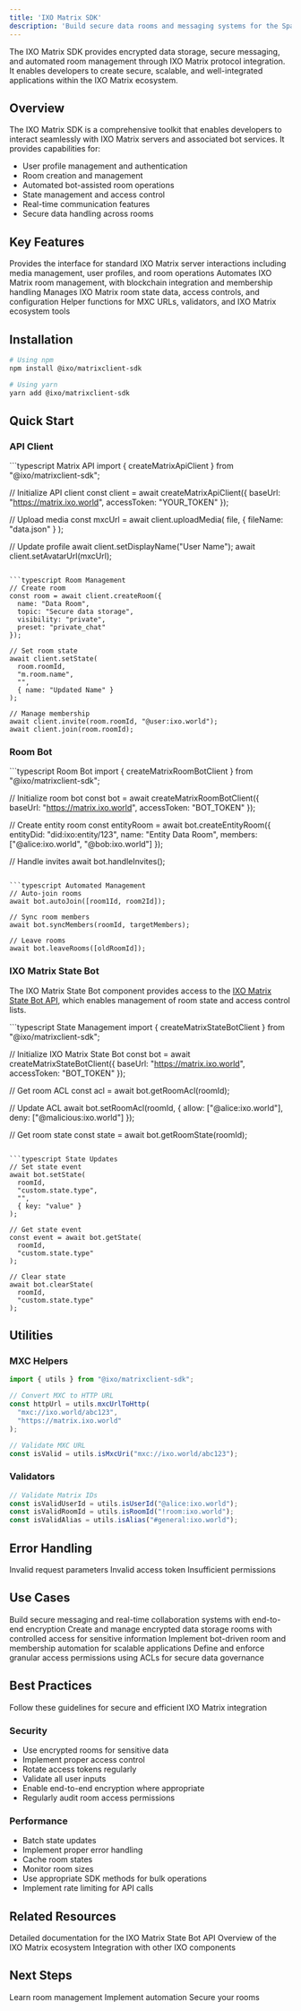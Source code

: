 ```yaml
---
title: 'IXO Matrix SDK'
description: 'Build secure data rooms and messaging systems for the Spatial Web IXO Matrix protocol integration'
---
```


<Tip>
  The IXO Matrix SDK provides encrypted data storage, secure messaging, and automated room management through IXO Matrix protocol integration. It enables developers to create secure, scalable, and well-integrated applications within the IXO Matrix ecosystem.
</Tip>

## Overview

The IXO Matrix SDK is a comprehensive toolkit that enables developers to interact seamlessly with IXO Matrix servers and associated bot services. It provides capabilities for:

- User profile management and authentication
- Room creation and management
- Automated bot-assisted room operations
- State management and access control
- Real-time communication features
- Secure data handling across rooms

## Key Features

<CardGroup>
  <Card title="Matrix Client" icon="server">
   Provides the interface for standard IXO Matrix server interactions including media management, user profiles, and room operations
  </Card>

  <Card title="Room Bot" icon="brain">
    Automates IXO Matrix room management, with blockchain integration and membership handling
  </Card>

  <Card title="IXO Matrix State Bot" icon="database" href="/api-docs/matrix-api/matrix-statebot-api">
    Manages IXO Matrix room state data, access controls, and configuration
  </Card>

  <Card title="Utilities" icon="wrench">
    Helper functions for MXC URLs, validators, and IXO Matrix ecosystem tools
  </Card>
</CardGroup>

## Installation

```bash
# Using npm
npm install @ixo/matrixclient-sdk

# Using yarn
yarn add @ixo/matrixclient-sdk
```

## Quick Start

### API Client

<CodeGroup>
  ```typescript Matrix API
  import { createMatrixApiClient } from "@ixo/matrixclient-sdk";

  // Initialize API client
  const client = await createMatrixApiClient({
    baseUrl: "https://matrix.ixo.world",
    accessToken: "YOUR_TOKEN"
  });

  // Upload media
  const mxcUrl = await client.uploadMedia(
    file,
    { fileName: "data.json" }
  );

  // Update profile
  await client.setDisplayName("User Name");
  await client.setAvatarUrl(mxcUrl);
  ```

  ```typescript Room Management
  // Create room
  const room = await client.createRoom({
    name: "Data Room",
    topic: "Secure data storage",
    visibility: "private",
    preset: "private_chat"
  });

  // Set room state
  await client.setState(
    room.roomId,
    "m.room.name",
    "",
    { name: "Updated Name" }
  );

  // Manage membership
  await client.invite(room.roomId, "@user:ixo.world");
  await client.join(room.roomId);
  ```
</CodeGroup>

### Room Bot

<CodeGroup>
  ```typescript Room Bot
  import { createMatrixRoomBotClient } from "@ixo/matrixclient-sdk";

  // Initialize room bot
  const bot = await createMatrixRoomBotClient({
    baseUrl: "https://matrix.ixo.world",
    accessToken: "BOT_TOKEN"
  });

  // Create entity room
  const entityRoom = await bot.createEntityRoom({
    entityDid: "did:ixo:entity/123",
    name: "Entity Data Room",
    members: ["@alice:ixo.world", "@bob:ixo.world"]
  });

  // Handle invites
  await bot.handleInvites();
  ```

  ```typescript Automated Management
  // Auto-join rooms
  await bot.autoJoin([room1Id, room2Id]);

  // Sync room members
  await bot.syncMembers(roomId, targetMembers);

  // Leave rooms
  await bot.leaveRooms([oldRoomId]);
  ```
</CodeGroup>

### IXO Matrix State Bot

The IXO Matrix State Bot component provides access to the [IXO Matrix State Bot API](/api-docs/matrix-api/matrix-statebot-api), which enables management of room state and access control lists.

<CodeGroup>
  ```typescript State Management
  import { createMatrixStateBotClient } from "@ixo/matrixclient-sdk";

  // Initialize IXO Matrix State Bot
  const bot = await createMatrixStateBotClient({
    baseUrl: "https://matrix.ixo.world",
    accessToken: "BOT_TOKEN"
  });

  // Get room ACL
  const acl = await bot.getRoomAcl(roomId);

  // Update ACL
  await bot.setRoomAcl(roomId, {
    allow: ["@alice:ixo.world"],
    deny: ["@malicious:ixo.world"]
  });

  // Get room state
  const state = await bot.getRoomState(roomId);
  ```

  ```typescript State Updates
  // Set state event
  await bot.setState(
    roomId,
    "custom.state.type",
    "",
    { key: "value" }
  );

  // Get state event
  const event = await bot.getState(
    roomId,
    "custom.state.type"
  );

  // Clear state
  await bot.clearState(
    roomId,
    "custom.state.type"
  );
  ```
</CodeGroup>

## Utilities

### MXC Helpers

```typescript
import { utils } from "@ixo/matrixclient-sdk";

// Convert MXC to HTTP URL
const httpUrl = utils.mxcUrlToHttp(
  "mxc://ixo.world/abc123",
  "https://matrix.ixo.world"
);

// Validate MXC URL
const isValid = utils.isMxcUri("mxc://ixo.world/abc123");
```

### Validators

```typescript
// Validate Matrix IDs
const isValidUserId = utils.isUserId("@alice:ixo.world");
const isValidRoomId = utils.isRoomId("!room:ixo.world");
const isValidAlias = utils.isAlias("#general:ixo.world");
```

## Error Handling

<ResponseField name="400" type="error">
  Invalid request parameters
</ResponseField>

<ResponseField name="401" type="error">
  Invalid access token
</ResponseField>

<ResponseField name="403" type="error">
  Insufficient permissions
</ResponseField>

## Use Cases

<CardGroup>
  <Card title="Real-Time Communication" icon="comments">
    Build secure messaging and real-time collaboration systems with end-to-end encryption
  </Card>
  
  <Card title="Data Rooms" icon="database">
    Create and manage encrypted data storage rooms with controlled access for sensitive information
  </Card>
  
  <Card title="Automated Management" icon="robot">
    Implement bot-driven room and membership automation for scalable applications
  </Card>
  
  <Card title="Access Control" icon="lock">
    Define and enforce granular access permissions using ACLs for secure data governance
  </Card>
</CardGroup>

## Best Practices

<Tip>
  Follow these guidelines for secure and efficient IXO Matrix integration
</Tip>

### Security

* Use encrypted rooms for sensitive data
* Implement proper access control
* Rotate access tokens regularly
* Validate all user inputs
* Enable end-to-end encryption where appropriate
* Regularly audit room access permissions

### Performance

* Batch state updates
* Implement proper error handling
* Cache room states
* Monitor room sizes
* Use appropriate SDK methods for bulk operations
* Implement rate limiting for API calls

## Related Resources

<CardGroup>
  <Card title="IXO Matrix State Bot API" icon="robot" href="/api-docs/matrix-api/matrix-statebot-api">
    Detailed documentation for the IXO Matrix State Bot API
  </Card>

  <Card title="IXO Matrix" icon="database" href="/articles/ixo-matrix">
    Overview of the IXO Matrix ecosystem
  </Card>

  <Card title="IXO MultiClient SDK" icon="network-wired" href="/spatial-web-stack/sdks/ixo-multiclient-sdk">
    Integration with other IXO components
  </Card>
</CardGroup>

## Next Steps

<CardGroup>
  <Card title="Room Guide" icon="door-open">
    Learn room management
  </Card>

  <Card title="Bot Guide" icon="brain">
    Implement automation
  </Card>

  <Card title="Security Guide" icon="shield-check">
    Secure your rooms
  </Card>
</CardGroup>
